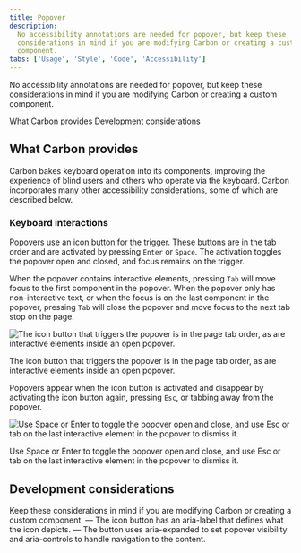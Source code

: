 ```yaml
---
title: Popover
description:
  No accessibility annotations are needed for popover, but keep these
  considerations in mind if you are modifying Carbon or creating a custom
  component.
tabs: ['Usage', 'Style', 'Code', 'Accessibility']
---
```




<PageDescription>

No accessibility annotations are needed for popover, but keep these
considerations in mind if you are modifying Carbon or creating a custom
component.

</PageDescription>

<AnchorLinks>
  <AnchorLink>What Carbon provides</AnchorLink>
  <AnchorLink>Development considerations</AnchorLink>
</AnchorLinks>

<A11yStatus layout="table" components="Popover" />

## What Carbon provides

Carbon bakes keyboard operation into its components, improving the experience of
blind users and others who operate via the keyboard. Carbon incorporates many
other accessibility considerations, some of which are described below.

### Keyboard interactions

Popovers use an icon button for the trigger. These buttons are in the tab order
and are activated by pressing `Enter` or `Space`. The activation toggles the
popover open and closed, and focus remains on the trigger.

When the popover contains interactive elements, pressing `Tab` will move focus
to the first component in the popover. When the popover only has non-interactive
text, or when the focus is on the last component in the popover, pressing `Tab`
will close the popover and move focus to the next tab stop on the page.

<Row>
<Column colLg={12}>

![The icon button that triggers the popover is in the page tab order, as are interactive elements inside an open popover.](images/popover-a11y-1.png)

<Caption>
  The icon button that triggers the popover is in the page tab order, as are
  interactive elements inside an open popover.
</Caption>

</Column>
</Row>

Popovers appear when the icon button is activated and disappear by activating
the icon button again, pressing `Esc`, or tabbing away from the popover.

<Row>
<Column colLg={12}>

![Use Space or Enter to toggle the popover open and close, and use Esc or tab on the last interactive element in the popover to dismiss it.](images/popover-a11y-2.png)

<Caption>
  Use Space or Enter to toggle the popover open and close, and use Esc or tab on
  the last interactive element in the popover to dismiss it.
</Caption>

</Column>
</Row>

## Development considerations

Keep these considerations in mind if you are modifying Carbon or creating a
custom component. — The icon button has an aria-label that defines what the icon
depicts. — The button uses aria-expanded to set popover visibility and
aria-controls to handle navigation to the content.
